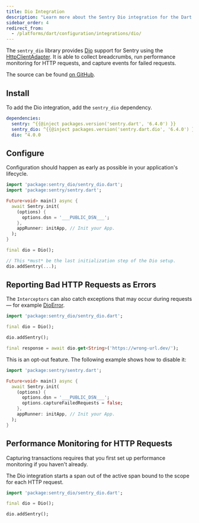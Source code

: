 ```yaml
---
title: Dio Integration
description: "Learn more about the Sentry Dio integration for the Dart SDK."
sidebar_order: 4
redirect_from:
  - /platforms/dart/configuration/integrations/dio/
---
```


The `sentry_dio` library provides [Dio](https://pub.dev/packages/dio) support for Sentry using the [HttpClientAdapter](https://pub.dev/documentation/dio/latest/dio/HttpClientAdapter-class.html). It is able to collect breadcrumbs, run performance monitoring for HTTP requests, and capture events for failed requests.

The source can be found [on GitHub](https://github.com/getsentry/sentry-dart/tree/main/dio/).

## Install

To add the Dio integration, add the `sentry_dio` dependency.

```yml {filename:pubspec.yaml}
dependencies:
  sentry: ^{{@inject packages.version('sentry.dart', '6.4.0') }}
  sentry_dio: ^{{@inject packages.version('sentry.dart.dio', '6.4.0') }}
  dio: ^4.0.0
```

## Configure

Configuration should happen as early as possible in your application's lifecycle.

```dart
import 'package:sentry_dio/sentry_dio.dart';
import 'package:sentry/sentry.dart';

Future<void> main() async {
  await Sentry.init(
    (options) {
      options.dsn = '___PUBLIC_DSN___';
    },
    appRunner: initApp, // Init your App.
  );
}

final dio = Dio();

// This *must* be the last initialization step of the Dio setup.
dio.addSentry(...);
```

## Reporting Bad HTTP Requests as Errors

The `Interceptors` can also catch exceptions that may occur during requests — for example [DioError](https://pub.dev/documentation/dio/latest/dio/DioError-class.html).

```dart
import 'package:sentry_dio/sentry_dio.dart';

final dio = Dio();

dio.addSentry();

final response = await dio.get<String>('https://wrong-url.dev/');
```

This is an opt-out feature. The following example shows how to disable it:

```dart
import 'package:sentry/sentry.dart';

Future<void> main() async {
  await Sentry.init(
    (options) {
      options.dsn = '___PUBLIC_DSN___';
      options.captureFailedRequests = false;
    },
    appRunner: initApp, // Init your App.
  );
}
```

## Performance Monitoring for HTTP Requests

<Note>

Capturing transactions requires that you first <PlatformLink to="/performance/">set up performance monitoring</PlatformLink> if you haven't already.

</Note>

The Dio integration starts a span out of the active span bound to the scope for each HTTP request.

```dart
import 'package:sentry_dio/sentry_dio.dart';

final dio = Dio();

dio.addSentry();
```
